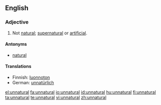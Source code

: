 ==English==

===Adjective===
{{en-adj}}

# Not [[natural]]; [[supernatural]] or [[artificial]].

====Antonyms====
*[[natural]]

====Translations====
{{top}}<!--languages from A to I go here-->
*Finnish: [[luonnoton]]
*German: [[unnatürlich]]
{{mid}}<!--languages from J to Z go here-->
{{bottom}}

[[el:unnatural]]
[[fa:unnatural]]
[[io:unnatural]]
[[id:unnatural]]
[[hu:unnatural]]
[[fi:unnatural]]
[[ta:unnatural]]
[[te:unnatural]]
[[vi:unnatural]]
[[zh:unnatural]]